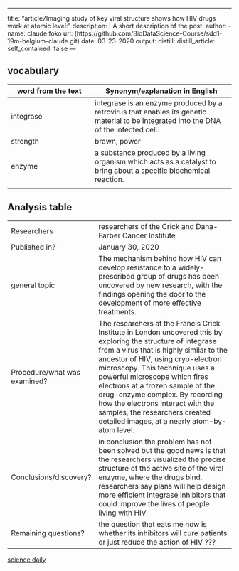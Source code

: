 ---
title: "article7Imaging study of key viral structure shows how HIV drugs work at atomic level:"
description: |
  A short description of the post.
author:
  - name: claude foko
    url: (https://github.com/BioDataScience-Course/sdd1-19m-belgium-claude.git)
date: 03-23-2020
output:
  distill::distill_article:
    self_contained: false
    ---
    
 
## vocabulary 

|word from the text | Synonym/explanation in English |
|-------------------|--------------------------------|
|  integrase                 | integrase is an enzyme produced by a retrovirus that enables its genetic material to be integrated into the DNA of the infected cell.                         |
|      strength              |   brawn, power                    |
|  enzyme                | a substance produced by a living organism which acts as a catalyst to bring about a specific biochemical reaction.                               |
|                   |                                |

## Analysis table 

|                                |                                                               |
|--------------------------------|---------------------------------------------------------------|
| Researchers                    | researchers of the Crick and Dana-Farber Cancer Institute     |
| Published in?                  |   January 30, 2020                                         |
| general topic                  |  The mechanism behind how HIV can develop resistance to a widely-prescribed group of drugs has been uncovered by new research, with the findings opening the door to the development of more effective treatments.                                                           |
| Procedure/what was examined?   |  The researchers at the Francis Crick Institute in London uncovered this by exploring the structure of integrase from a virus that is highly similar to the ancestor of HIV, using cryo-electron microscopy. This technique uses a powerful microscope which fires electrons at a frozen sample of the drug-enzyme complex. By recording how the electrons interact with the samples, the researchers created detailed images, at a nearly atom-by-atom level.                                                           |
|  Conclusions/discovery?        |  in conclusion the problem has not been solved but the good news is that the researchers visualized the precise structure of the active site of the viral enzyme, where the drugs bind. researchers say plans will help design more efficient integrase inhibitors that could improve the lives of people living with HIV                                                       |
|  Remaining questions?          |   the question that eats me now is whether its inhibitors will cure patients or just reduce the action of HIV ???                                                          |
[science daily](https://www.sciencedaily.com/releases/2019/09/190910134326.htm)

    

